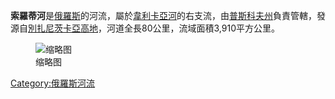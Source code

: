 '''索羅蒂河'''是[[俄羅斯|俄羅斯]]的河流，屬於[[韋利卡亞河|韋利卡亞河]]的右支流，由[[普斯科夫州|普斯科夫州]]負責管轄，發源自[[別扎尼茨卡亞高地|別扎尼茨卡亞高地]]，河道全長80公里，流域面積3,910平方公里。

{{Russia-geo-stub}}

[[File:納爾瓦河-流域-水系.svg|缩略图]]

[[Category:俄羅斯河流|Category:俄羅斯河流]]